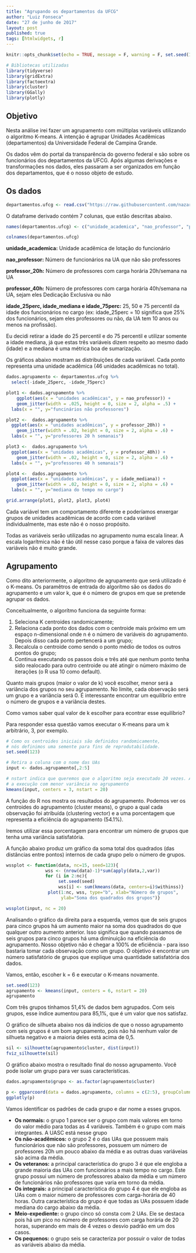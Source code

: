 ```yaml
---
title: "Agrupando os departamentos da UFCG"
author: "Luiz Fonseca"
date: "27 de junho de 2017"
layout: post
published: true
tags: [htmlwidgets, r]
---
```


```r
knitr::opts_chunk$set(echo = TRUE, message = F, warning = F, set.seed(123))
```

```r
# Bibliotecas utilizadas
library(tidyverse)
library(gridExtra)
library(factoextra)
library(cluster)
library(GGally)
library(plotly)
```

## Objetivo

Nesta análise irei fazer um agrupamento com múltiplas variáveis utilizando o algoritmo K-means. A intenção é agrupar Unidades Acadêmicas (departamentos) da Universidade Federal de Campina Grande. 

Os dados vêm do portal da transparência do governo federal e são sobre os funcionários dos departamentos da UFCG. Após algumas derivações e transformações nos dados, eles passaram a ser organizados em função dos departamentos, que é o nosso objeto de estudo.

## Os dados

```r
departamentos.ufcg <- read.csv("https://raw.githubusercontent.com/nazareno/tamanhos-da-ufcg/master/ufcg-201704-sumario-UAs-wide.csv")
```

O dataframe derivado contém 7 colunas, que estão descritas abaixo.

```r
names(departamentos.ufcg) <- c("unidade_academica", "nao_professor", "professor_20h", "professor_40h", "idade_25perc", "idade_mediana", "idade_75perc")

colnames(departamentos.ufcg)
```

<b>unidade_academica:</b> Unidade acadêmica de lotação do funcionário

<b>nao_professor:</b> Número de funcionários na UA que não são professores

<b>professor_20h:</b> Número de professores com carga horária 20h/semana na UA

<b>professor_40h:</b> Número de professores com carga horária 40h/semana na UA, sejam eles Dedicação Exclusiva ou não

<b>idade_25perc, idade_mediana e idade_75perc:</b> 25, 50 e 75 percentil da idade dos funcionários no cargo (ex: idade_25perc = 10 significa que 25% dos funcionários, sejam eles professores ou não, da UA tem 10 anos ou menos na profissão).

Eu decidi retirar a idade do 25 percentil e do 75 percentil e utilizar somente a idade mediana, já que estas três variáveis dizem respeito ao mesmo dado (idade) e a mediana é uma métrica boa de sumarização.

Os gráficos abaixo mostram as distribuições de cada variável. Cada ponto representa uma unidade acadêmica (46 unidades acadêmicas no total).

```r
dados.agrupamento <- departamentos.ufcg %>%
  select(-idade_25perc, -idade_75perc)

plot1 <- dados.agrupamento %>% 
    ggplot(aes(x = "unidades acadêmicas", y = nao_professor)) + 
    geom_jitter(width = .025, height = 0, size = 2, alpha = .5) +
  labs(x = "", y="funcinários não professores")

plot2 <-  dados.agrupamento %>%
  ggplot(aes(x = "unidades acadêmicas", y = professor_20h)) + 
    geom_jitter(width = .02, height = 0, size = 2, alpha = .6) +
  labs(x = "", y="professores 20 h semanais")

plot3 <-  dados.agrupamento %>%
  ggplot(aes(x = "unidades acadêmicas", y = professor_40h)) + 
    geom_jitter(width = .02, height = 0, size = 2, alpha = .6) +
  labs(x = "", y="professores 40 h semanais")

plot4 <-  dados.agrupamento %>%
  ggplot(aes(x = "unidades acadêmicas", y = idade_mediana)) + 
    geom_jitter(width = .02, height = 0, size = 2, alpha = .6) +
  labs(x = "", y="mediana do tempo no cargo")

grid.arrange(plot1, plot2, plot3, plot4)
```

Cada variável tem um comportamento diferente e poderíamos enxergar grupos de unidades acadêmicas de acordo com cada variável individualmente, mas este não é o nosso propósito.

Todas as variáveis serão utilizadas no agrupamento numa escala linear. A escala logarítmica não é tão útil nesse caso porque a faixa de valores das variáveis não é muito grande.

## Agrupamento

Como dito anteriormente, o algoritmo de agrupamento que será utilizado é o K-means. Os paramêtros de entrada do algorítmo são os dados do agrupamento e um valor k, que é o número de grupos em que se pretende agrupar os dados. 

Conceitualmente, o algorítmo funciona da seguinte forma:

<ol>
<li> Seleciona K centroides randomicamente; </li>
<li> Relaciona cada ponto dos dados com o centroide mais próximo em um espaço n-dimensional onde n é o número de variáveis do agrupamento. Depois disso cada ponto pertencerá a um grupo;</li>
<li> Recalcula o centroide como sendo o ponto médio de todos os outros pontos do grupo;</li>
<li> Continua executando os passos dois e três até que nenhum ponto tenha sido realocado para outro centroide ou até atingir o número máximo de iterações (o R usa 10 como default).</li>
</ol>

Quanto mais grupos (maior o valor de k) você escolher, menor será a variância dos grupos no seu agrupamento. No limite, cada observação será um grupo e a variância será 0. É interessante encontrar um equilíbrio entre o número de grupos e a variância destes.

Como vamos saber qual valor de k escolher para econtrar esse equilíbrio?

Para responder essa questão vamos executar o K-means para um k arbitrário, 3, por exemplo.

```r
# Como os centroides iniciais são definidos randomicamente, 
# nós definimos uma semente para fins de reprodutabilidade.
set.seed(123)

# Retira a coluna com o nome das UAs
input <- dados.agrupamento[,2:5]

# nstart indica que queremos que o algoritmo seja executado 20 vezes. A função irá selecionar
# a execução com menor variância no agrupamento
kmeans(input, centers = 3, nstart = 20)
```

A função do R nos mostra os resultados do agrupamento. Podemos ver os centroides do agrupamento (cluster means), o grupo a qual cada observação foi atribuída (clustering vector) e a uma porcentagem que representa a eficiência do agrupamento (54.1%). 

Iremos utilizar essa porcentagem para encontrar um número de grupos que tenha uma variância satisfatória.

A função abaixo produz um gráfico da soma total dos quadrados (das distâncias entre pontos) internos de cada grupo pelo o número de grupos.

```r
wssplot <- function(data, nc=15, seed=123){
               wss <- (nrow(data)-1)*sum(apply(data,2,var))
               for (i in 2:nc){
                    set.seed(seed)
                    wss[i] <- sum(kmeans(data, centers=i)$withinss)}
                plot(1:nc, wss, type="b", xlab="Número de grupos",
                     ylab="Soma dos quadrados dos grupos")}

wssplot(input, nc = 20)
```

Analisando o gráfico da direita para a esquerda, vemos que de seis grupos para cinco grupos há um aumento maior na soma dos quadrados do que qualquer outro aumento anterior. Isso significa que quando passamos de seis grupos para cinco grupos há uma diminuição na eficiência do agrupamento. Nosso objetivo não é chegar a 100% de eficiência - para isso bastaria tomar cada observação como um grupo. O objetivo é encontrar um número satisfatório de grupos que explique uma quantidade satisfatória dos dados. 

Vamos, então, escoher k = 6 e executar o K-means novamente.

```r
set.seed(123)
agrupamento <- kmeans(input, centers = 6, nstart = 20)
agrupamento
```

Com três grupos tínhamos 51,4% de dados bem agrupados. Com seis grupos, esse índice aumentou para 85,1%, que é um valor que nos satisfaz.

O gráfico de silhueta abaixo nos dá indícios de que o nosso agrupamento com seis grupos é um bom agrupamento, pois não há nenhum valor de silhueta negativo e a maioria deles está acima de 0,5.

```r
sil <- silhouette(agrupamento$cluster, dist(input))
fviz_silhouette(sil)
```

O gráfico abaixo mostra o resultado final do nosso agrupamento. Você pode isolar um grupo para ver suas características.

```r
dados.agrupamento$grupo <- as.factor(agrupamento$cluster)

p <- ggparcoord(data = dados.agrupamento, columns = c(2:5), groupColumn = "grupo", scale = "std") + labs(x = "Variável", y = "valor (em unidade de desvios-padrões)", title = "Resultado do agrupamento")
ggplotly(p)
```

Vamos identificar os padrões de cada grupo e dar nome a esses grupos.

<ul>
<li> <b>Os normais:</b> o grupo 1 parece ser o grupo com mais valores em torno do valor médio para todas as 4 variáveis. Também é o grupo com mais integrantes. A UASC está nesse grupo</li>
<li> <b>Os não-acadêmicos:</b> o grupo 2 é o das UAs que possuem mais funcionários que não são professores, possuem um número de professores 20h um pouco abaixo da média e as outras duas variáveias são acima da média. </li>
<li> <b>Os veteranos:</b> a principal característica do grupo 3 é que ele engloba a grande maioria das UAs com funcionários a mais tempo no cargo. Este grupo possui um número de professores abaixo da média e um número de funcionários não professores que varia em torno da média.</li>

<li> <b>Os integrais:</b> a principal característica do grupo 4 é que ele engloba as UAs com o maior número de professores com carga-horária de 40 horas. Outra característica do grupo é que todas as UAs possuem idade mediana do cargo abaixo da média.</li>

<li> <b>Meio-expediente:</b> o grupo cinco só consta com 2 UAs. Ele se destaca pois há um pico no número de professores com carga horária de 20 horas, superando em mais de 4 vezes o desvio padrão em um dos casos. </li>

<li> <b>Os pequenos:</b> o grupo seis se caracteriza por possuir o valor de todas as variáveis abaixo da média.</li>

</ul>
<br>
<br>
<br>